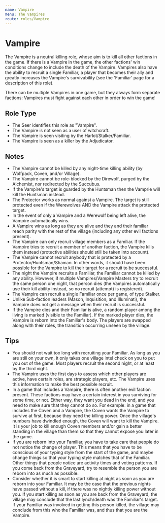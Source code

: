 ```yaml
---
name: Vampire
menu: The Vampires
route: roles/Vampire
---
```


# Vampire

The Vampire is a neutral killing role, whose aim is to kill all other factions in the game. If there is a Vampire in the game, the other factions' win conditions change to include the death of the Vampire. Vampires also have the ability to recruit a single Familiar, a player that becomes their ally and greatly increases the Vampire's survivability (see the 'Familiar' page for a description of this role).

There can be multiple Vampires in one game, but they always form separate factions: Vampires must fight against each other in order to win the game!

## Role Type

- The Seer identifies this role as "Vampire".
- The Vampire is not seen as a user of witchcraft.
- The Vampire is seen visiting by the Harlot/Stalker/Familiar.
- The Vampire is seen as a killer by the Adjudicator.

## Notes

- The Vampire cannot be killed by any night-time killing ability (by Wolfpack, Coven, and/or Village).
- The Vampire cannot be role-blocked by the Direwolf, purged by the Alchemist, nor redirected by the Succubus.
- If the Vampire's target is guarded by the Huntsman then the Vamprie will kill the Huntsman instead.
- The Protector works as normal against a Vampire. The target is still protected even if the Werewolves AND the Vampire attack the protected target.
- In the event of only a Vampire and a Werewolf being left alive, the Vampire automatically wins.
- A Vampire wins as long as they are alive and they and their familiar reach parity with the rest of the village (including any other evil factions present).
- The Vampire can only recruit village members as a Familiar. If the Vampire tries to recruit a member of another faction, the Vampire kills them instead (protective abilities should still be taken into account).
- The Vampire cannot recruit anybody that is protected by a Protector/Huntsman/Shaman. In other words, it should have been possible for the Vampire to kill their target for a recruit to be successful.
- The night the Vampire recruits a Familiar, the Familiar cannot be killed by any ability. However, if multiple Vampires/Vampire Masters try to recruit the same person one night, that person dies (the Vampires automatically use their kill ability instead, so no recruit (attempt) is registered).
- The Vampire can recruit a single Familiar once per game, of type Stalker.
- Unlike Sub-faction leaders (Mason, Inquisition, and Illuminati), the Vampire does not get a message when their recruit is successful.
- If the Vampire dies and their Familiar is alive, a random player among the living is marked (visible to the Familiar). If the marked player dies, the Vampire is reborn into the Familiar's body. The players are swapped along with their roles, the transition occurring unseen by the village.

## Tips

- You should not wait too long with recruiting your Familiar. As long as you are still on your own, it only takes one village intel check on you to put you out of the game. Most players recruit the second night, or at least by the third night.
- The Vampire uses the first days to assess which other players are active, have certain roles, are strategic players, etc. The Vampire uses this information to make the best possible recruit.
- In a game that includes a Vampire, there is often another evil faction present. These factions may have a certain interest in you surviving for some time, or not. Either way, they want you dead in the end, and you need to make sure that they cannot do so. For example: in a game that includes the Coven and a Vampire, the Coven wants the Vampire to survive at first, because they need the killing power. Once the village's numbers have dwindled enough, the Coven will want to kill the Vampire. It is your job to kill enough Coven members and/or gain a better standing in the village than them so that they cannot expose you later in the game.
- If you are reborn into your Familiar, you have to take care that people do not notice the change of player. This means that you have to be conscious of your typing style from the start of the game, and maybe change things so that your typing style matches that of the Familiar. Other things that people notice are activity times and voting patterns. If you come back from the Graveyard, try to resemble the person you are reborn into as much as possible.
- Consider whether it is smart to start killing at night as soon as you are reborn into your Familiar. It may be the case that the previous nights have passed without a kill, if there was no nightly killing power without you. If you start killing as soon as you are back from the Graveyard, the village may conclude that the last lynch/death was the Familiar's target. If your Familiar was involved in getting this person killed, the village may conclude from this who the Familiar was, and thus that you are the Vampire.
